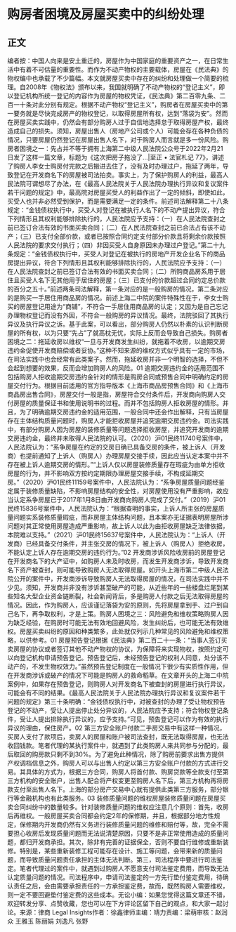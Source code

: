 # 购房者困境及房屋买卖中的纠纷处理
## 正文
编者按：中国人向来是安土重迁的，房屋作为中国家庭的重要资产之一，在日常生活中有着不可估量的重要性。而作为不动产物权的主要载体，房屋在《民法典》的物权编中也承载了不少篇幅。本文就房屋买卖中存在的纠纷和处理做一个简要的梳理。自2008年《物权法》颁布以来，我国就明确了不动产物权的“登记主义”，即以登记机构所统一登记的内容作为房屋的物权凭证，《民法典》第二百零九条、二百一十条对此分别有规定。根据不动产物权“登记主义”，购房者在房屋买卖中的第一要务就是尽快完成房产的物权登记，以取得房屋所有权，达到“落袋为安”。然而在房屋买卖实践中，仍然会有部分购房人过于自信地选择怠于取得房屋产权，最终造成自己的损失。须知，房屋出售人（房地产公司或个人）可能会存在各种负债的情况，只要房屋仍然登记在房屋出售人名下，对于购房人而言就是多一份风险。购房者困境之一：先占并不等于拥有上海第二中级人民法院公众号于2022年2月21日发了这样一篇文章，标题为《这次把房子拖没了…|至正 • 法官札记 77》，讲述了购房人李女士购房付完款之后搬进去住了，没有及时办理过户，拖延了两年，导致登记在开发商名下的房屋被司法拍卖。事实上，为了保护购房人的利益，最高人民法院可谓想尽了办法，在《最高人民法院关于人民法院办理执行异议和复议案件若干问题的规定》中，最高院对房屋买受人的利益作出了一定的倾斜，即使如此，买受人也并非必然受到保护，而是需要满足一定的条件。前述司法解释第二十八条规定：“金钱债权执行中，买受人对登记在被执行人名下的不动产提出异议，符合下列情形且其权利能够排除执行的，人民法院应予支持：（一）在人民法院查封之前已签订合法有效的书面买卖合同；（二）在人民法院查封之前已合法占有该不动产；（三）已支付全部价款，或者已按照合同约定支付部分价款且将剩余价款按照人民法院的要求交付执行；（四）非因买受人自身原因未办理过户登记。”第二十九条规定：“金钱债权执行中，买受人对登记在被执行的房地产开发企业名下的商品房提出异议，符合下列情形且其权利能够排除执行的，人民法院应予支持：（一）在人民法院查封之前已签订合法有效的书面买卖合同；（二）所购商品房系用于居住且买受人名下无其他用于居住的房屋；（三）已支付的价款超过合同约定总价款的百分之五十。”前述两条司法解释，第一条对应的是一般购房的情况，第二条对应的是购买一手居住用商品房的情况。前述上海二中院的案件特殊性在于，李女士购买的房屋登记用途为“商铺”，不符合一手居住用商品房的认定；又因为是自己忘记办理物权登记而没有外因，不符合一般购房的异议情况。最终，法院驳回了其执行异议及执行异议之诉。基于此案，可以看出，部分购房人仍然以朴素的认识判断房屋的所有权，以为只要“先占”了就高枕无忧，实际上反而会导致自己损失。购房者困境之二：拖延收房以维权“一旦与开发商发生纠纷，就拖着不收房，以逾期交房违约金促使开发商赔偿或者妥协。”这种不知来源的维权方式似乎具有一定的市场，在司法实践中也会经常有此类案子。然而，拖延收房并非一个明智的选择，不但不会起到想要的效果，反而会增加购房人的风险。01 逾期交房违约金的适用范围不包括购房人拒收逾期交房违约金针对的情形是购房合同或预售合同中明确约定的房屋交付行为。根据目前适用的官方指导版本《上海市商品房预售合同》和《上海市商品房出售合同》，房屋交付一般是指，房屋符合交付条件后，开发商向购房人交付房屋的质量保证书和使用说明书的过程。而并不包括购房人拒收房屋的情形。并且，为了明确逾期交房违约金的适用范围，一般合同中还会作出解释，只有当房屋存在主体结构质量问题时，购房人才能拒收房屋并追究逾期交房违约金。司法实践中，有部分购房人因为房屋的装修质量等问题选择拒收房屋，并追究开发商的逾期交房违约金，最终并未取得人民法院的认可。（2020）沪01民终11740号案件中，人民法院认为：“系争房屋在约定的交房日确已具备交房的条件，被上诉人（开发商）也提前通知了上诉人（购房人）办理房屋交接手续，因此应当认定本案中并不存在被上诉人逾期交房的情形。”“上诉人仅以房屋装修质量存在瑕疵为由单方拒收房屋的行为，并不影响双方按约定期限办理房屋交接手续，不构成延期交房。”（2020）沪01民终11159号案件中，人民法院认为：“系争房屋质量问题经鉴定属于装修质量缺陷，不影响房屋结构的安全性，对房屋使用没有严重影响，故应当认定系争房屋已于2017年1月8日由开发商向购房人完成了交付。”（2019）沪01民终15836号案件中，人民法院认为：“根据查明的事实，上诉人所主张的房屋质量问题实系装修质量瑕疵，而非房屋主体结构问题，且本案亦无证据表明房屋所涉问题对其正常使用房屋造成严重影响，故上诉人以此为由拒收房屋缺乏法律依据，本院难以支持。”（2021）沪01民终15637号案件中，人民法院认为：“上诉人（开发商）已经具备交付条件，并主张交房的情况下，被上诉人（购房人）拒绝收房，不能认定上诉人存在逾期交房的违约行为。”02 开发商涉诉风险收房前的房屋登记在开发商名下的大产证中，如购房人未及时收房，而发生开发商涉诉，导致开发商名下资产被查封，则可能导致购房人无法取得房屋。如开头上海市第二中级人民法院公开的案件中，开发商涉诉导致购房人无法取得房屋的情况，在司法实践中并不少见。须知，开发商并非没有涉诉甚至破产的可能，从近些年的一些楼盘烂尾到某些知名大型企业资金链断裂，社会新闻背后，多是购房人付款之后无法取得房屋的情况。因此，作为购房人，应该谨记落袋为安的原则，先将房屋拿到手、过户到自己名下，再争取权利，才是上策。购房人困境之三：风险避免和维权策略购房人因为缺乏经验，在购房时可能无法有效地回避风险，发生纠纷后，也可能无法有效维权。房屋买卖纠纷的原因和种类繁多，此处就仅列示几种常见的风险避免和维权策略，以供参考。01 房屋预告登记根据《民法典》第二百二十一条：“当事人签订买卖房屋的协议或者签订其他不动产物权的协议，为保障将来实现物权，按照约定可以向登记机构申请预告登记。预告登记后，未经预告登记的权利人同意，处分该不动产的，不发生物权效力。”虽然预告登记制度在一般情况下很少有实质性作用，但在开发商涉诉或破产的情况下可能是购房人的救命稻草。在文章开头的上海二中院案例中，如果存在预告登记，则购房人对开发商名下被查封的房屋进行执行异议，可能会有不同的结果。《最高人民法院关于人民法院办理执行异议和复议案件若干问题的规定》第三十条明确：“金钱债权执行中，对被查封的办理了受让物权预告登记的不动产，受让人提出停止处分异议的，人民法院应予支持；符合物权登记条件，受让人提出排除执行异议的，应予支持。”可见，预告登记可以作为有效的执行异议的理由，保住房产。02 第三方安全账户付款二手房交易中有这样一种情况，买房人支付了款项后，卖房人的房屋和账户被司法查封，既无法取得房屋，也无法收回钱款。笔者代理的某执行案件中，就遇到了此类购房人来共同参与分配的，最后取回的购房款只剩不到30%。为了避免此种情况，除了购房前要求出售方提供产权调档信息之外，购房人可以与出售人约定以第三方安全账户付款的方式进行交易。其具体的方式为，根据三方合同，购房人将首付款、购房贷款等全款支付至第三方机构的安全账户，出售人配合将产权变更至购房人名下后，第三方机构再将房款支付至出售人名下。上海的部分房产交易中心就有提供此类第三方服务，部分银行等金融机构也有此类服务。03 装修质量问题的维权房屋装修质量问题在房屋买卖合同纠纷中的数量较多。针对装修质量问题的维权应注意几个原则：首先，收房后再维权。一般房屋买卖合同都会约定2年的保修期，并且，根据部分地方性规定，保修期内开发商仍然有义务进行装修质量问题的维修和赔付等，故，完全不需要担心收房后发现质量问题而无法说清楚原因，只要不是非正常使用造成的质量问题，都归开发商承担。其次，除非有完善的证据保全，否则不要自行维修或重新装修。特别是，某些重新装修工程可能存在设计、施工等问题，会带来新的质量问题，而导致质量问题责任承担的主体无法判断。第三，司法程序中要进行司法鉴定。笔者代理过的案件中，就遇到过购房人不愿意支付司法鉴定费用，而导致无法认定质量问题的情况。司法程序中，申请司法鉴定的一方先行垫付鉴定费用，待确认责任之后，会由需要承担责任的一方承担鉴定费，故而，既然购房人需要维权，则一定不要回避垫付鉴定费的这些成本。无讼小编：如果您觉得这篇文章还不错，欢迎转发分享、点赞收藏，您也可以在下方评论区留下自己的观点，和大家一起讨论。来源：律商 Legal Insights作者：徐鑫律师主编：靖力责编：梁萌审核：赵润众 王雅玉 陈丽娟 刘逸凡 张野